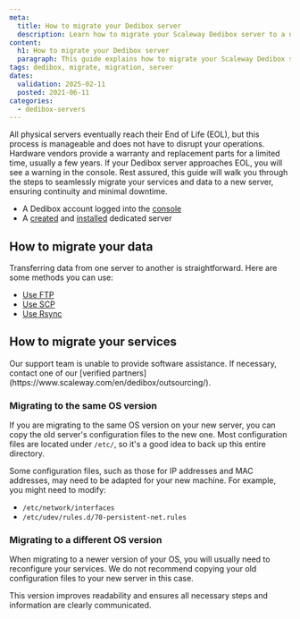 ```yaml
---
meta:
  title: How to migrate your Dedibox server
  description: Learn how to migrate your Scaleway Dedibox server to a newer model.
content:
  h1: How to migrate your Dedibox server
  paragraph: This guide explains how to migrate your Scaleway Dedibox server to a newer model.
tags: dedibox, migrate, migration, server
dates:
  validation: 2025-02-11
  posted: 2021-06-11
categories:
  - dedibox-servers
---
```



All physical servers eventually reach their End of Life (EOL), but this process is manageable and does not have to disrupt your operations.
Hardware vendors provide a warranty and replacement parts for a limited time, usually a few years.
If your Dedibox server approaches EOL, you will see a warning in the console.
Rest assured, this guide will walk you through the steps to seamlessly migrate your services and data to a new server, ensuring continuity and minimal downtime.


<Requirements />

- A Dedibox account logged into the [console](https://console.online.net)
- A [created](/dedibox/how-to/order-a-server/) and [installed](/dedibox/how-to/install-a-server/) dedicated server

## How to migrate your data

Transferring data from one server to another is straightforward. Here are some methods you can use:

- [Use FTP](/dedibox/how-to/connect-to-server/#using-sftp-with-filezilla)
- [Use SCP](/dedibox/how-to/connect-to-server/#using-scp-in-a-terminal)
- [Use Rsync](https://manpages.ubuntu.com/manpages/noble/en/man1/rsync.1.html)

## How to migrate your services

<Message type="note">
  Our support team is unable to provide software assistance. If necessary, contact one of our [verified partners](https://www.scaleway.com/en/dedibox/outsourcing/).
</Message>

### Migrating to the same OS version

If you are migrating to the same OS version on your new server, you can copy the old server's configuration files to the new one. Most configuration files are located under `/etc/`, so it's a good idea to back up this entire directory.

Some configuration files, such as those for IP addresses and MAC addresses, may need to be adapted for your new machine. For example, you might need to modify:

- `/etc/network/interfaces`
- `/etc/udev/rules.d/70-persistent-net.rules`

### Migrating to a different OS version

When migrating to a newer version of your OS, you will usually need to reconfigure your services. We do not recommend copying your old configuration files to your new server in this case.

This version improves readability and ensures all necessary steps and information are clearly communicated.